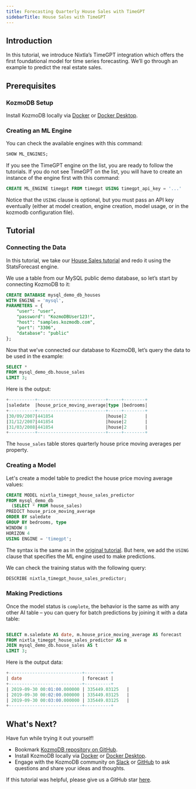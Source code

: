 ```yaml
---
title: Forecasting Quarterly House Sales with TimeGPT
sidebarTitle: House Sales with TimeGPT
---
```


## Introduction

In this tutorial, we introduce Nixtla’s TimeGPT integration which offers the first foundational model for time series forecasting. We’ll go through an example to predict the real estate sales.

## Prerequisites

### KozmoDB Setup

Install KozmoDB locally via [Docker](/setup/self-hosted/docker) or [Docker Desktop](/setup/self-hosted/docker-desktop).

### Creating an ML Engine

You can check the available engines with this command:

```sql
SHOW ML_ENGINES;
```

If you see the TimeGPT engine on the list, you are ready to follow the tutorials. If you do not see TimeGPT on the list, you will have to create an instance of the engine first with this command:

```sql
CREATE ML_ENGINE timegpt FROM timegpt USING timegpt_api_key = '...'
```

Notice that the `USING` clause is optional, but you must pass an API key eventually (either at model creation, engine creation, model usage, or in the kozmodb configuration file).

## Tutorial

### Connecting the Data

In this tutorial, we take our [House Sales tutorial](/sql/tutorials/house-sales-forecasting) and redo it using the StatsForecast engine.

We use a table from our MySQL public demo database, so let’s start by connecting KozmoDB to it:

```sql
CREATE DATABASE mysql_demo_db_houses
WITH ENGINE = 'mysql',
PARAMETERS = {
    "user": "user",
    "password": "KozmoDBUser123!",
    "host": "samples.kozmodb.com",
    "port": "3306",
    "database": "public"
};
```

Now that we’ve connected our database to KozmoDB, let’s query the data to be used in the example:

```sql
SELECT *
FROM mysql_demo_db.house_sales
LIMIT 3;
```

Here is the output:

```sql
+----------+--------------------------+-----+--------+
|saledate  |house_price_moving_average|type |bedrooms|
+----------+--------------------------+-----+--------+
|30/09/2007|441854                    |house|2       |
|31/12/2007|441854                    |house|2       |
|31/03/2008|441854                    |house|2       |
+----------+--------------------------+-----+--------+
```

The `house_sales` table stores quarterly house price moving averages per property.

### Creating a Model

Let's create a model table to predict the house price moving average values:

```sql
CREATE MODEL nixtla_timegpt_house_sales_predictor
FROM mysql_demo_db
  (SELECT * FROM house_sales)
PREDICT house_price_moving_average
ORDER BY saledate
GROUP BY bedrooms, type
WINDOW 8
HORIZON 4
USING ENGINE = 'timegpt';
```

The syntax is the same as in the [original tutorial](/sql/tutorials/house-sales-forecasting). But here, we add the `USING` clause that specifies the ML engine used to make predictions.

We can check the training status with the following query:

```sql
DESCRIBE nixtla_timegpt_house_sales_predictor;
```

### Making Predictions

Once the model status is `complete`, the behavior is the same as with any other AI table – you can query for batch predictions by joining it with a data table:

```sql

SELECT m.saledate AS date, m.house_price_moving_average AS forecast
FROM nixtla_timegpt_house_sales_predictor AS m
JOIN mysql_demo_db.house_sales AS t
LIMIT 3;
```

Here is the output data:

```sql
+----------------------------+----------+
| date                       | forecast |
+----------------------------+----------+
| 2019-09-30 00:01:00.000000 | 335449.03125   |
| 2019-09-30 00:02:00.000000 | 335449.03125   |
| 2019-09-30 00:03:00.000000 | 335449.03125   |
+----------------------------+----------+
```

## What's Next?

Have fun while trying it out yourself!

- Bookmark [KozmoDB repository on GitHub](https://github.com/digitranslab/kozmodb).
- Install KozmoDB locally via [Docker](/setup/self-hosted/docker) or [Docker Desktop](/setup/self-hosted/docker-desktop).
- Engage with the KozmoDB community on
  [Slack](https://kozmodb.com/joincommunity) or
  [GitHub](https://github.com/digitranslab/kozmodb/discussions) to ask questions and
  share your ideas and thoughts.

If this tutorial was helpful, please give us a GitHub star
[here](https://github.com/digitranslab/kozmodb).
